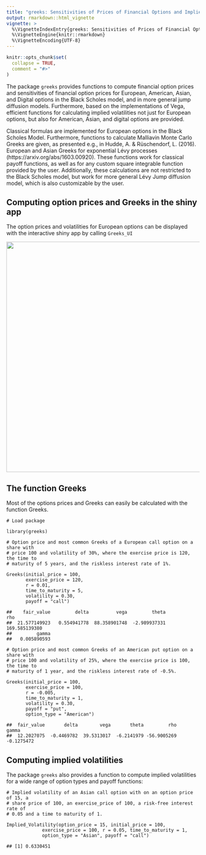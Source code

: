 ```yaml
---
title: "greeks: Sensitivities of Prices of Financial Options and Implied Volatilities"
output: rmarkdown::html_vignette
vignette: >
  %\VignetteIndexEntry{greeks: Sensitivities of Prices of Financial Options and Implied Volatilities}
  %\VignetteEngine{knitr::rmarkdown}
  %\VignetteEncoding{UTF-8}
---
```


```r
knitr::opts_chunk$set(
  collapse = TRUE,
  comment = "#>"
)
```

The package `greeks` provides functions to compute financial option prices and
sensitivities of financial option prices for European, American, Asian, and
Digital options in the Black Scholes model, and in more general jump diffusion
models.
Furthermore, based on the implementations of Vega, efficient functions for
calculating implied volatilities not just for European options, but also for
American, Asian, and digital options are provided.

Classical formulas are implemented for European options in the Black Scholes
Model. 
Furthermore, functions to calculate Malliavin Monte Carlo Greeks are given, as
presented e.g., in Hudde, A. & Rüschendorf, L. (2016). 
European and Asian Greeks for exponential Lévy processes
(https://arxiv.org/abs/1603.00920).
These functions work for classical payoff functions, as well as for any custom
square integrable function provided by the user.
Additionally, these calculations are not restricted to the Black Scholes model,
but work for more general Lévy Jump diffusion model, which is also customizable
by the user.

## Computing option prices and Greeks in the shiny app

The option prices and volatilities for European options can be displayed with
the interactive shiny app by calling `Greeks_UI`

<img src="Greeks_UI.png" width="600" class="center">

## The function Greeks

Most of the options prices and Greeks can easily be calculated with the function
Greeks.

    # Load package

    library(greeks)

    # Option price and most common Greeks of a European call option on a share with
    # price 100 and volatility of 30%, where the exercise price is 120, the time to
    # maturity of 5 years, and the riskless interest rate of 1%.

    Greeks(initial_price = 100,
           exercise_price = 120,
           r = 0.01,
           time_to_maturity = 5,
           volatility = 0.30,
           payoff = "call")

    ##    fair_value         delta          vega         theta           rho 
    ##  21.577149923   0.554941778  88.358901748  -2.989937331 169.585139380 
    ##         gamma 
    ##   0.005890593

    # Option price and most common Greeks of an American put option on a share with
    # price 100 and volatility of 25%, where the exercise price is 100, the time to
    # maturity of 1 year, and the riskless interest rate of -0.5%.

    Greeks(initial_price = 100,
           exercise_price = 100,
           r = -0.005,
           time_to_maturity = 1,
           volatility = 0.30,
           payoff = "put",
           option_type = "American")

    ##  fair_value       delta        vega       theta         rho       gamma 
    ##  12.2027075  -0.4469782  39.5313017  -6.2141979 -56.9005269  -0.1275472
    
## Computing implied volatilities

The package `greeks` also provides a function to compute implied volatilities for a wide range of option types and payoff functions:

    # Implied volatility of an Asian call option with on an option price of 15, a
    # share price of 100, an exercise_price of 100, a risk-free interest rate of
    # 0.05 and a time to maturity of 1.
    
    Implied_Volatility(option_price = 15, initial_price = 100,
                 exercise_price = 100, r = 0.05, time_to_maturity = 1,
                 option_type = "Asian", payoff = "call")
    
    ## [1] 0.6330451
